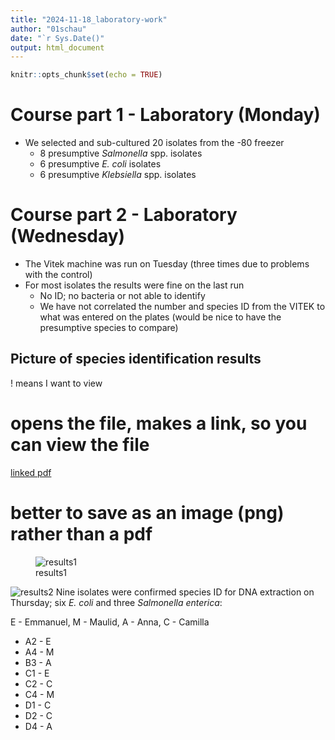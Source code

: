 ```yaml
---
title: "2024-11-18_laboratory-work"
author: "01schau"
date: "`r Sys.Date()"
output: html_document
---
```


```r
knitr::opts_chunk$set(echo = TRUE)
```

# Course part 1 - Laboratory (Monday)

-   We selected and sub-cultured 20 isolates from the -80 freezer
    -   8 presumptive *Salmonella* spp. isolates
    -   6 presumptive *E. coli* isolates
    -   6 presumptive *Klebsiella* spp. isolates

# Course part 2 - Laboratory (Wednesday)

- The Vitek machine was run on Tuesday (three times due to problems with the control)
- For most isolates the results were fine on the last run
  - No ID; no bacteria or not able to identify
  - We have not correlated the number and species ID from the VITEK to what was entered on the plates (would be nice to have the presumptive species to compare)
  
## Picture of species identification results
<!--
![](files/VITEK_RESULTS19_11_2024.pdf)
-->

<!-- this is to view a file or an image in the document when it is knitted
![integrated pdf](files/VITEK_RESULTS19_11_2024.pdf)
-->

! means I want to view

# opens the file, makes a link, so you can view the file

<!-- have made a link to the file?? -->
[linked pdf](files/VITEK_RESULTS19_11_2024.pdf)

# better to save as an image (png) rather than a pdf
![results1](files/VITECK RESULTS19_11_2024_Page_1.png)

![results2](files/VITECK RESULTS19_11_2024_Page_2.png)
Nine isolates were confirmed species ID for DNA extraction on Thursday; six *E. coli* and three *Salmonella enterica*:

E - Emmanuel, M - Maulid, A - Anna, C - Camilla 

- A2 - E
- A4 - M
- B3 - A
- C1 - E
- C2 - C
- C4 - M
- D1 - C
- D2 - C
- D4 - A


